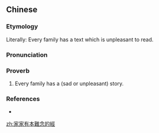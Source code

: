 {{also|家家有本难念的经}}
==Chinese==
{{zh-forms|s=家家有本难念的经|type=2111111}}

===Etymology===
Literally: Every family has a text which is unpleasant to read.

===Pronunciation===
{{zh-pron
|m=jiājiā yǒu běn nán niàn de jīng
|c=gaa1 gaa1 jau5 bun2 naan4 nim6 dik1 ging1
|cat=prov
}}

===Proverb===
{{zh-proverb}}

# Every family has a (sad or unpleasant) story.

===References===
* {{cite-web|url=http://dict.revised.moe.edu.tw/cgi-bin/newDict/dict.sh?idx=dict.idx&cond=%AEa%AEa%A6%B3%A5%BB%C3%F8%A9%C0%AA%BA%B8g&pieceLen=50&fld=1&cat=&imgFont=1|title=家家有本難念的經|work=Guoyu Cidian On-line Mandarin Dictionary</i> (國語辭典)|language=Mandarin|accessdate=2009-05-27}}

[[zh:家家有本難念的經]]